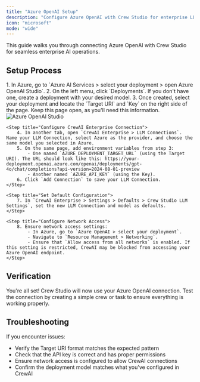 ```yaml
---
title: "Azure OpenAI Setup"
description: "Configure Azure OpenAI with Crew Studio for enterprise LLM connections"
icon: "microsoft"
mode: "wide"
---
```


This guide walks you through connecting Azure OpenAI with Crew Studio for seamless enterprise AI operations.

## Setup Process

<Steps>
    <Step title="Access Azure OpenAI Studio">
        1. In Azure, go to `Azure AI Services > select your deployment > open Azure OpenAI Studio`.
        2. On the left menu, click `Deployments`. If you don't have one, create a deployment with your desired model.
        3. Once created, select your deployment and locate the `Target URI` and `Key` on the right side of the page. Keep this page open, as you'll need this information.
            <Frame>
                <img src="/images/enterprise/azure-openai-studio.png" alt="Azure OpenAI Studio" />
            </Frame>
    </Step>

    <Step title="Configure CrewAI Enterprise Connection">
        4. In another tab, open `CrewAI Enterprise > LLM Connections`. Name your LLM Connection, select Azure as the provider, and choose the same model you selected in Azure.
        5. On the same page, add environment variables from step 3:
            - One named `AZURE_DEPLOYMENT_TARGET_URL` (using the Target URI). The URL should look like this: https://your-deployment.openai.azure.com/openai/deployments/gpt-4o/chat/completions?api-version=2024-08-01-preview
            - Another named `AZURE_API_KEY` (using the Key).
        6. Click `Add Connection` to save your LLM Connection.
    </Step>

    <Step title="Set Default Configuration">
        7. In `CrewAI Enterprise > Settings > Defaults > Crew Studio LLM Settings`, set the new LLM Connection and model as defaults.
    </Step>

    <Step title="Configure Network Access">
        8. Ensure network access settings:
            - In Azure, go to `Azure OpenAI > select your deployment`.
            - Navigate to `Resource Management > Networking`.
            - Ensure that `Allow access from all networks` is enabled. If this setting is restricted, CrewAI may be blocked from accessing your Azure OpenAI endpoint.
    </Step>
</Steps>

## Verification

You're all set! Crew Studio will now use your Azure OpenAI connection. Test the connection by creating a simple crew or task to ensure everything is working properly.

## Troubleshooting

If you encounter issues:
- Verify the Target URI format matches the expected pattern
- Check that the API key is correct and has proper permissions
- Ensure network access is configured to allow CrewAI connections
- Confirm the deployment model matches what you've configured in CrewAI 